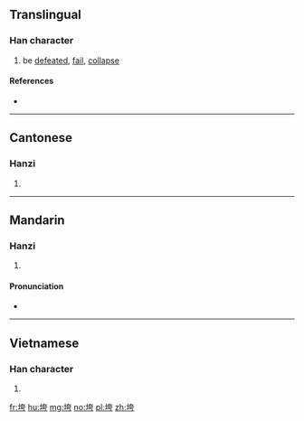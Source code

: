 ==Translingual==

===Han character===
{{Han char|rn=32|rad=土|as=06|sn=9|four=4412<sub>7</sub>|canj=土大一尸 (GKMS)|ids=⿰[[土]][[夸]]}}

# be [[defeated]], [[fail]], [[collapse]]

====References====
* {{Han ref|kx=0228.291|hdz=10438.030|uh=57AE|ud=22446|bh=ABB1|bd=43953}}

----

==Cantonese==

===Hanzi===
{{yue-hanzi|jyut=kwaa1|y=kwa1}}

# {{defn|lang=yue|sort=土06}}

----

==Mandarin==

===Hanzi===
{{cmn-hanzi|pin=[[kuǎ]] ([[kua3]]), [[fú]] ([[fu2]]), [[póu]] ([[pou2]])|wg=k'ua<sup>3</sup>, fu<sup>2</sup>, p'ou<sup>2</sup>}}

# {{defn|lang=cmn|sort=土06}}

====Pronunciation====
* {{audio|Zh-kua.ogg|Audio|lang=cmn}}

----

==Vietnamese==

===Han character===
{{vi-hantu|[[khoai]]|rs=土06}}

# {{defn|lang=vi|sort=土06}}

[[fr:垮]]
[[hu:垮]]
[[mg:垮]]
[[no:垮]]
[[pl:垮]]
[[zh:垮]]